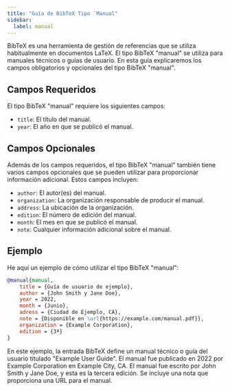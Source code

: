 ```yaml
---
title: "Guía de BibTeX Tipo `Manual"
sidebar:
  label: manual
---
```



BibTeX es una herramienta de gestión de referencias que se utiliza habitualmente en documentos LaTeX. El tipo BibTeX "manual" se utiliza para manuales técnicos o guías de usuario. En esta guía explicaremos los campos obligatorios y opcionales del tipo BibTeX "manual".

<CiteDrive/>

## Campos Requeridos

El tipo BibTeX "manual" requiere los siguientes campos:

-   `title`: El título del manual.
-   `year`: El año en que se publicó el manual.

## Campos Opcionales

Además de los campos requeridos, el tipo BibTeX "manual" también tiene varios campos opcionales que se pueden utilizar para proporcionar información adicional. Estos campos incluyen:

-   `author`: El autor(es) del manual.
-   `organization`: La organización responsable de producir el manual.
-   `address`: La ubicación de la organización.
-   `edition`: El número de edición del manual.
-   `month`: El mes en que se publicó el manual.
-   `note`: Cualquier información adicional sobre el manual.


## Ejemplo

He aquí un ejemplo de cómo utilizar el tipo BibTeX "manual":



```bibtex
@manual{manual,
	title = {Guía de usuario de ejemplo},
	author = {John Smith y Jane Doe},
	year = 2022,
	month = {Junio},
	adress = {Ciudad de Ejemplo, CA},
	note = {Disponible en \url{https://example.com/manual.pdf}},
	organization = {Example Corporation},
	edition = {3ª}
}

```

En este ejemplo, la entrada BibTeX define un manual técnico o guía del usuario titulado "Example User Guide". El manual fue publicado en 2022 por Example Corporation en Example City, CA. El manual fue escrito por John Smith y Jane Doe, y esta es la tercera edición. Se incluye una nota que proporciona una URL para el manual.